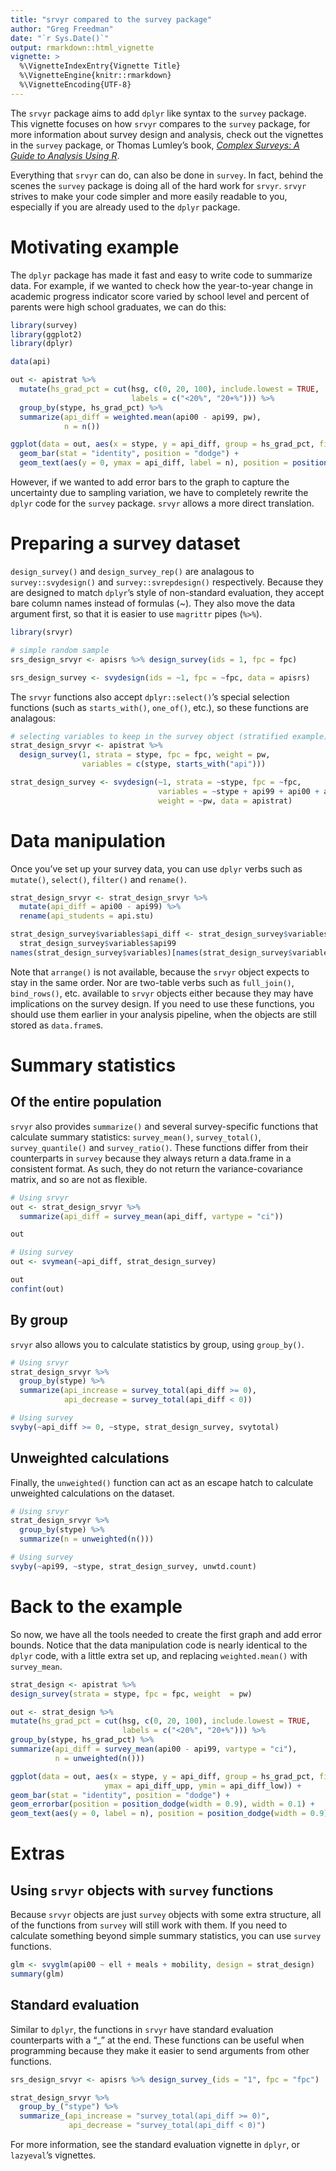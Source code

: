 ```yaml
---
title: "srvyr compared to the survey package"
author: "Greg Freedman"
date: "`r Sys.Date()`"
output: rmarkdown::html_vignette
vignette: >
  %\VignetteIndexEntry{Vignette Title}
  %\VignetteEngine{knitr::rmarkdown}
  %\VignetteEncoding{UTF-8}
---
```


The `srvyr` package aims to add `dplyr` like syntax to the `survey` package.
This vignette focuses on how `srvyr` compares to the `survey` package, for more
information about survey design and analysis, check out the vignettes in the `survey`
package, or Thomas Lumley's book, [*Complex Surveys: A Guide to Analysis
Using R*](http://r-survey.r-forge.r-project.org/svybook/).

Everything that `srvyr` can do, can also be done in `survey`. In fact, behind the scenes
the `survey` package is doing all of the hard work for `srvyr`. 
`srvyr` strives to make your code simpler and more easily readable to you,
especially if you are already used to the `dplyr` package.

# Motivating example

The `dplyr` package has made it fast and easy to write code to summarize data.
For example, if we wanted to check how the year-to-year change in academic progress indicator score
varied by school level and percent of parents were high school graduates, we can do this:

```r
library(survey)
library(ggplot2)
library(dplyr)

data(api)

out <- apistrat %>%
  mutate(hs_grad_pct = cut(hsg, c(0, 20, 100), include.lowest = TRUE,
                           labels = c("<20%", "20+%"))) %>%
  group_by(stype, hs_grad_pct) %>%
  summarize(api_diff = weighted.mean(api00 - api99, pw),
            n = n())

ggplot(data = out, aes(x = stype, y = api_diff, group = hs_grad_pct, fill = hs_grad_pct)) +
  geom_bar(stat = "identity", position = "dodge") +
  geom_text(aes(y = 0, ymax = api_diff, label = n), position = position_dodge(width = 0.9), vjust = -1)
```

However, if we wanted to add error bars to the graph to capture the uncertainty due to sampling
variation, we have to completely rewrite the `dplyr` code for the `survey` package.
`srvyr` allows a more direct translation.

# Preparing a survey dataset

`design_survey()` and `design_survey_rep()` are analagous to `survey::svydesign()`
and `survey::svrepdesign()` respectively. Because they are designed to match
`dplyr`'s style of non-standard evaluation, they accept bare column names instead
of formulas (~). They also move the data argument first, so that it is easier to use
`magrittr` pipes (`%>%`).

```r
library(srvyr)

# simple random sample
srs_design_srvyr <- apisrs %>% design_survey(ids = 1, fpc = fpc)

srs_design_survey <- svydesign(ids = ~1, fpc = ~fpc, data = apisrs)
```

The `srvyr` functions also accept `dplyr::select()`'s special selection
functions (such as `starts_with()`, `one_of()`, etc.), so these functions are
analagous:
```r
# selecting variables to keep in the survey object (stratified example)
strat_design_srvyr <- apistrat %>%
  design_survey(1, strata = stype, fpc = fpc, weight = pw,
                variables = c(stype, starts_with("api")))

strat_design_survey <- svydesign(~1, strata = ~stype, fpc = ~fpc,
                                 variables = ~stype + api99 + api00 + api.stu,
                                 weight = ~pw, data = apistrat)
```

# Data manipulation
Once you've set up your survey data, you can use `dplyr` verbs such as `mutate()`,
`select()`, `filter()` and `rename()`.

```r
strat_design_srvyr <- strat_design_srvyr %>%
  mutate(api_diff = api00 - api99) %>%
  rename(api_students = api.stu)

strat_design_survey$variables$api_diff <- strat_design_survey$variables$api00 -
  strat_design_survey$variables$api99
names(strat_design_survey$variables)[names(strat_design_survey$variables) == "api.stu"] <- "api_students"
```

Note that `arrange()` is not available, because the `srvyr` object expects to stay in
the same order. Nor are two-table verbs such as `full_join()`, `bind_rows()`, etc.
available to `srvyr` objects either because they may have implications on the
survey design. If you need to use these functions, you should use them earlier in your
analysis pipeline, when the objects are still stored as `data.frame`s.

# Summary statistics

## Of the entire population
`srvyr` also provides `summarize()` and several survey-specific functions that calculate
summary statistics: `survey_mean()`, `survey_total()`, `survey_quantile()` and
`survey_ratio()`. These functions differ from their counterparts in `survey` because they
always return a data.frame in a consistent format. As such, they do not return the
variance-covariance matrix, and so are not as flexible.

```r
# Using srvyr
out <- strat_design_srvyr %>%
  summarize(api_diff = survey_mean(api_diff, vartype = "ci"))

out

# Using survey
out <- svymean(~api_diff, strat_design_survey)

out
confint(out)
```

## By group

`srvyr` also allows you to calculate statistics by group, using `group_by()`.
```r
# Using srvyr
strat_design_srvyr %>%
  group_by(stype) %>%
  summarize(api_increase = survey_total(api_diff >= 0),
            api_decrease = survey_total(api_diff < 0))

# Using survey
svyby(~api_diff >= 0, ~stype, strat_design_survey, svytotal)
```

## Unweighted calculations

Finally, the `unweighted()` function can act as an escape hatch to calculate unweighted
calculations on the dataset.

```r
# Using srvyr
strat_design_srvyr %>%
  group_by(stype) %>%
  summarize(n = unweighted(n()))

# Using survey
svyby(~api99, ~stype, strat_design_survey, unwtd.count)
```

# Back to the example

So now, we have all the tools needed to create the first graph and add error bounds.
Notice that the data manipulation code is nearly identical to the `dplyr` code, with a
little extra set up, and replacing `weighted.mean()` with `survey_mean`. 

  ```r
strat_design <- apistrat %>%
  design_survey(strata = stype, fpc = fpc, weight  = pw)

out <- strat_design %>%
  mutate(hs_grad_pct = cut(hsg, c(0, 20, 100), include.lowest = TRUE,
                           labels = c("<20%", "20+%"))) %>%
  group_by(stype, hs_grad_pct) %>%
  summarize(api_diff = survey_mean(api00 - api99, vartype = "ci"),
            n = unweighted(n()))

ggplot(data = out, aes(x = stype, y = api_diff, group = hs_grad_pct, fill = hs_grad_pct,
                       ymax = api_diff_upp, ymin = api_diff_low)) +
  geom_bar(stat = "identity", position = "dodge") +
  geom_errorbar(position = position_dodge(width = 0.9), width = 0.1) +
  geom_text(aes(y = 0, label = n), position = position_dodge(width = 0.9), vjust = -1)


```

# Extras

## Using `srvyr` objects with `survey` functions

Because `srvyr` objects are just `survey` objects with some extra structure,
all of the functions from `survey` will still work with them. If you need to calculate
something beyond simple summary statistics, you can use `survey` functions.

```r
glm <- svyglm(api00 ~ ell + meals + mobility, design = strat_design)
summary(glm)
```


## Standard evaluation

Similar to `dplyr`, the functions in `srvyr` have standard evaluation counterparts
with a "_" at the end. These functions can be useful when programming because they
make it easier to send arguments from other functions.

```r
srs_design_srvyr <- apisrs %>% design_survey_(ids = "1", fpc = "fpc")

strat_design_srvyr %>%
  group_by_("stype") %>%
  summarize_(api_increase = "survey_total(api_diff >= 0)",
             api_decrease = "survey_total(api_diff < 0)")


```

For more information, see the standard evaluation vignette in `dplyr`, or `lazyeval`'s
vignettes.

